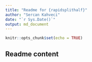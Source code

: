 ```yaml
---
title: "Readme for {rapidsplithalf}"
author: "Sercan Kahveci"
date: "`r Sys.Date()`"
output: md_document
---
```


```r
knitr::opts_chunk$set(echo = TRUE)
```

## Readme content


